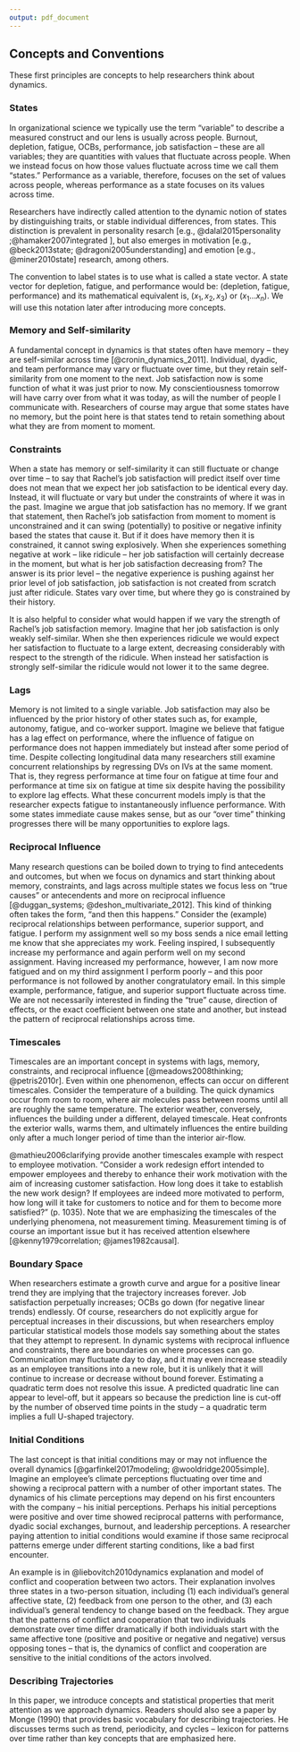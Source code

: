 ```yaml
---
output: pdf_document
---
```


## Concepts and Conventions

These first principles are concepts to help researchers think about dynamics.

### States

In organizational science we typically use the term "variable" to describe a measured construct and our lens is usually across people. Burnout, depletion, fatigue, OCBs, performance, job satisfaction -- these are all variables; they are quantities with values that fluctuate across people. When we instead focus on how those values fluctuate across time we call them "states." Performance as a variable, therefore, focuses on the set of values across people, whereas performance as a state focuses on its values across time. 

Researchers have indirectly called attention to the dynamic notion of states by distinguishing traits, or stable individual differences, from states. This distinction is prevalent in personality resarch [e.g., @dalal2015personality ;@hamaker2007integrated ], but also emerges in motivation [e.g., @beck2013state; @dragoni2005understanding] and emotion [e.g., @miner2010state] research, among others.

The convention to label states is to use what is called a state vector. A state vector for depletion, fatigue, and performance would be: (depletion, fatigue, performance) and its mathematical equivalent is, $(x_1, x_2, x_3)$ or $(x_1 ...x_n)$. We will use this notation later after introducing more concepts.

### Memory and Self-similarity

A fundamental concept in dynamics is that states often have memory -- they are self-similar across time [@cronin_dynamics_2011]. Individual, dyadic, and team performance may vary or fluctuate over time, but they retain self-similarity from one moment to the next. Job satisfaction now is some function of what it was just prior to now. My conscientiousness tomorrow will have carry over from what it was today, as will the number of people I communicate with. Researchers of course may argue that some states have no memory, but the point here is that states tend to retain something about what they are from moment to moment. 

### Constraints

When a state has memory or self-similarity it can still fluctuate or change over time -- to say that Rachel's job satisfaction will predict itself over time does not mean that we expect her job satisfaction to be identical every day. Instead, it will fluctuate or vary but under the constraints of where it was in the past. Imagine we argue that job satisfaction has no memory. If we grant that statement, then Rachel's job satisfaction from moment to moment is unconstrained and it can swing (potentially) to positive or negative infinity based the states that cause it. But if it does have memory then it is constrained, it cannot swing explosively. When she experiences something negative at work -- like ridicule -- her job satisfaction will certainly decrease in the moment, but what is her job satisfaction decreasing from? The answer is its prior level -- the negative experience is pushing against her prior level of job satisfaction, job satisfaction is not created from scratch just after ridicule. States vary over time, but where they go is constrained by their history.

It is also helpful to consider what would happen if we vary the strength of Rachel's job satisfaction memory. Imagine that her job satisfaction is only weakly self-similar. When she then experiences ridicule we would expect her satisfaction to fluctuate to a large extent, decreasing considerably with respect to the strength of the ridicule. When instead her satisfaction is strongly self-similar the ridicule would not lower it to the same degree.

### Lags

Memory is not limited to a single variable. Job satisfaction may also be influenced by the prior history of other states such as, for example, autonomy, fatigue, and co-worker support. Imagine we believe that fatigue has a lag effect on performance, where the influence of fatigue on performance does not happen immediately but instead after some period of time. Despite collecting longitudinal data many researchers still examine concurrent relationships by regressing DVs on IVs at the same moment. That is, they regress performance at time four on fatigue at time four and performance at time six on fatigue at time six despite having the possibility to explore lag effects. What these concurrent models imply is that the researcher expects fatigue to instantaneously influence performance. With some states immediate cause makes sense, but as our "over time" thinking progresses there will be many opportunities to explore lags. 

### Reciprocal Influence

Many research questions can be boiled down to trying to find antecedents and outcomes, but when we focus on dynamics and start thinking about memory, constraints, and lags across multiple states we focus less on "true causes" or antecendents and more on reciprocal influence [@duggan_systems; @deshon_multivariate_2012]. This kind of thinking often takes the form, "and then this happens." Consider the (example) reciprocal relationships between performance, superior support, and fatigue. I perform my assignment well so my boss sends a nice email letting me know that she appreciates my work. Feeling inspired, I subsequently increase my performance and again perform well on my second assignment. Having increased my performance, however, I am now more fatigued and on my third assignment I perform poorly -- and this poor performance is not followed by another congratulatory email. In this simple example, performance, fatigue, and superior support fluctuate across time. We are not necessarily interested in finding the "true" cause, direction of effects, or the exact coefficient between one state and another, but instead the pattern of reciprocal relationships across time. 

### Timescales

Timescales are an important concept in systems with lags, memory, constraints, and reciprocal influence [@meadows2008thinking; @petris2010r]. Even within one phenomenon, effects can occur on different timescales. Consider the temperature of a building. The quick dynamics occur from room to room, where air molecules pass between rooms until all are roughly the same temperature. The exterior weather, conversely, influences the building under a different, delayed timescale. Heat confronts the exterior walls, warms them, and ultimately influences the entire building only after a much longer period of time than the interior air-flow. 

@mathieu2006clarifying provide another timescales example with respect to employee motivation. "Consider a work redesign effort intended to empower employees and thereby to enhance their work motivation with the aim of increasing customer satisfaction. How long does it take to establish the new work design? If employees are indeed more motivated to perform, how long will it take for customers to notice and for them to become more satisfied?" (p. 1035). Note that we are emphasizing the timescales of the underlying phenomena, not measurement timing. Measurement timing is of course an important issue but it has received attention elsewhere [@kenny1979correlation; @james1982causal].

### Boundary Space

When researchers estimate a growth curve and argue for a positive linear trend they are implying that the trajectory increases forever. Job satisfaction perpetually increases; OCBs go down (for negative linear trends) endlessly. Of course, researchers do not explicitly argue for perceptual increases in their discussions, but when researchers employ particular statistical models those models say something about the states that they attempt to represent. In dynamic systems with reciprocal influence and constraints, there are boundaries on where processes can go. Communication may fluctuate day to day, and it may even increase steadily as an employee transitions into a new role, but it is unlikely that it will continue to increase or decrease without bound forever. Estimating a quadratic term does not resolve this issue. A predicted quadratic line can appear to level-off, but it appears so because the prediction line is cut-off by the number of observed time points in the study -- a quadratic term implies a full U-shaped trajectory. 

### Initial Conditions

The last concept is that initial conditions may or may not influence the overall dynamics [@garfinkel2017modeling; @wooldridge2005simple]. Imagine an employee's climate perceptions fluctuating over time and showing a reciprocal pattern with a number of other important states. The dynamics of his climate perceptions may depend on his first encounters with the company -- his initial perceptions. Perhaps his initial perceptions were positive and over time showed reciprocal patterns with performance, dyadic social exchanges, burnout, and leadership perceptions. A researcher paying attention to initial conditions would examine if those same reciprocal patterns emerge under different starting conditions, like a bad first encounter.

An example is in @liebovitch2010dynamics explanation and model of conflict and cooperation between two actors. Their explanation involves three states in a two-person situation, including (1) each individual's general affective state, (2) feedback from one person to the other, and (3) each individual's general tendency to change based on the feedback. They argue that the patterns of conflict and cooperation that two individuals demonstrate over time differ dramatically if both individuals start with the same affective tone (positive and positive or negative and negative) versus opposing tones -- that is, the dynamics of conflict and cooperation are sensitive to the initial conditions of the actors involved. 

### Describing Trajectories

In this paper, we introduce concepts and statistical properties that merit attention as we approach dynamics. Readers should also see a paper by Monge (1990) that provides basic vocabulary for describing trajectories. He discusses terms such as trend, periodicity, and cycles -- lexicon for patterns over time rather than key concepts that are emphasized here. 
